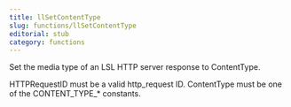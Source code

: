 ```yaml
---
title: llSetContentType
slug: functions/llSetContentType
editorial: stub
category: functions
---
```


<LSLFunction name="llSetContentType"/>

Set the media type of an LSL HTTP server response to ContentType.

HTTPRequestID must be a valid http_request ID. ContentType must be one of the CONTENT_TYPE_* constants.
